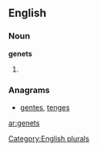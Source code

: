 
==English==

===Noun===
'''genets'''

# {{plural of|[[genet]]}}

===Anagrams===
* [[gentes#English|gentes]], [[tenges#English|tenges]]
[[Category:English plurals]]

[[ar:genets]]